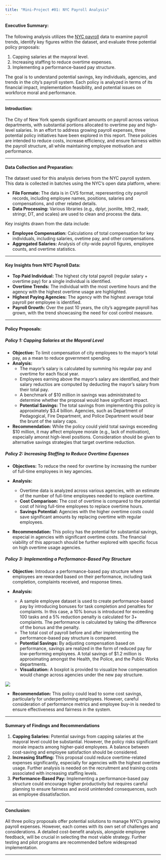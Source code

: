 ```yaml
---
title: "Mini-Project #01: NYC Payroll Analysis"
---
```


#### **Executive Summary:**

The following analysis utilizes the [NYC payroll](https://opendata.cityofnewyork.us/) data to examine payroll trends, identify key figures within the dataset, and evaluate three potential policy proposals: 

1. Capping salaries at the mayoral level. 
2. Increasing staffing to reduce overtime expenses.
3. Implementing a performance-based pay structure. 

The goal is to understand potential savings, key individuals, agencies, and trends in the city's payroll system. Each policy is analyzed in terms of its financial impact, implementation feasibility, and potential issues on workforce moral and performance.

---

#### **Introduction:**

The City of New York spends significant amounts on payroll across various departments, with substantial portions allocated to overtime pay and high-level salaries. In an effort to address growing payroll expenses, three potential policy initiatives have been explored in this report. These policies are intended to reduce costs, increase efficiency, and ensure fairness within the payroll structure, all while maintaining employee motivation and performance.

---

#### **Data Collection and Preparation:**

The dataset used for this analysis derives from the NYC payroll system. This data is collected in batches using the NYC's open data platform, where:

-   **File Formate:** The data is in CVS format, reperesenting city payroll records, including employee names, positions, salaries and compensations, and other related details.
-   **Data Processing:** Various libraries (e.g., dplyr, jsonlite, httr2, readr, stringr, DT, and scales) are used to clean and process the data.


Key insights drawn from the data include:

-   **Employee Compensation:** Calculations of total compensation for key individuals, including salaries, ovetime pay, and other compensations.
-   **Aggregated Salaries:** Analysis of city-wide payroll figures, employee counts, and overtime statistics.

---

#### **Key Insights from NYC Payroll Data:**
-   **Top Paid Individual:** The highest city total payroll (regular salary + overtime pay) for a single individual is identified.
-   **Overtime Trends:** The individual with the most overtime hours and the agency with the highest overtime usage are highlighted.
-   **Highest Paying Agencies:** The agency with the highest average total payroll per employee is identified.
-   **Payroll Growth:** Over the past 10 years, the city's aggregate payroll has grown, with the trend showcasing the need for cost control measure.

---

#### __Policy Proposals:__

##### **Policy 1: Capping Salaries at the Mayoral Level**
 
- **Objective:** To limit compensation of city employees to the mayor's total pay, as a mean to reduce government spending. 
- **Analysis:**
  - The mayor's salary is calculated by summing his regular pay and overtime for each fiscal year. 
  - Employees earning above the mayor's salary are identified, and their salary reductios are computed by deducting the mayor's salary from their total pay. 
  - A benchmark of $10 million in savings was administrated to determine whether the proposal would have significant impact. 
  - **Potential Savings:** The total savings from implementing this policy is approximately $3.4 billion. Agencies, such as Department of Pedagogical, Fire Department, and Police Department would bear the brunt of the salary caps. 

- **Recommendation:** While the policy could yield total savings exceeding $10 million, it may affect employee morale (e.g., lack of motivation), especially amonst high-level positions. Consideration should be given to alternative savings strategies that target overtime reduction. 


##### **Policy 2: Increasing Staffing to Reduce Overtime Expenses**
- **Objectives:** To reduce the need for overtime by increasing the number of full-time employees in key agencies. 

- **Analysis:**
  - Overtime data is analyzed across various agencies, with an estimate of the number of full-time employees needed to replace overtime. 
  - **Cost Comparison:** The cost of overtime is compared to the potential cost of hiring full-time employees to replace overtime hours. 
  - **Savings Potential:** Agencies with the higher overtime costs could save significant amounts by replacing overtime with regular employees. 
  
- **Recommendation:** This policy has the potential for substantial savings, especial in agencies with significant overtime costs. The financial viability of this approach should be further explored with specific focus on high overtime usage agencies. 


##### **Policy 3: Implementing a Performance-Based Pay Structure**
- **Objective:** Introduce a performance-based pay structure where employees are rewarded based on their performance, including task completion, complaints received, and response times.

- **Analysis:**
  - A sample employee dataset is used to create performance-based pay by introducing bonuses for task completion and penalties for complaints. In this case, a 10% bonus is introduced for exceeding 100 tasks and a 5% reduction penalty is calculated for 3+ complaints. The performance is calculated by taking the difference of the bonus and the penalty.
  - The total cost of payroll before and after implementing the performance-based pay structure is compared.
  - **Potential Savings:** By adjusting compensation based on performance, savings are realized in the form of reduced pay for low-performing employees. A total savings of $1.2 million is approximating amongst the Health, the Police, and the Public Works departments. 
  - **Visualization:** A boxplot is provided to visualize how compensation would change across agencies under the new pay structure.
  
![](Rplot01.png)

- **Recommendation:** This policy could lead to some cost savings, particularly for underperforming employees. However, careful consideration of performance metrics and employee buy-in is needed to ensure effectiveness and fairness in the system.

---

#### **Summary of Findings and Recommendations**

1.  **Capping Salaries:** Potential savings from capping salaries at the mayoral level could be substantial. However, the policy risks significant morale impacts among higher-paid employees. A balance between cost-saving and employee satisfaction should be considered.
2. **Increasing Staffing:** This proposal could reduce overtime-related expenses significantly, especially for agencies with the highest overtime usage. Further analysis is needed on the recruitment and training costs associated with increasing staffing levels.
3.  **Performance-Based Pay:** Implementing a performance-based pay structure could encourage higher productivity but requires careful planning to ensure fairness and avoid unintended consequences, such as employee dissatisfaction.

---

#### **Conclusion:**

All three policy proposals offer potential solutions to manage NYC’s growing payroll expenses. However, each comes with its own set of challenges and considerations. A detailed cost-benefit analysis, alongside employee feedback, will be crucial in selecting the most viable strategy. Further testing and pilot programs are recommended before widespread implementation.

---

